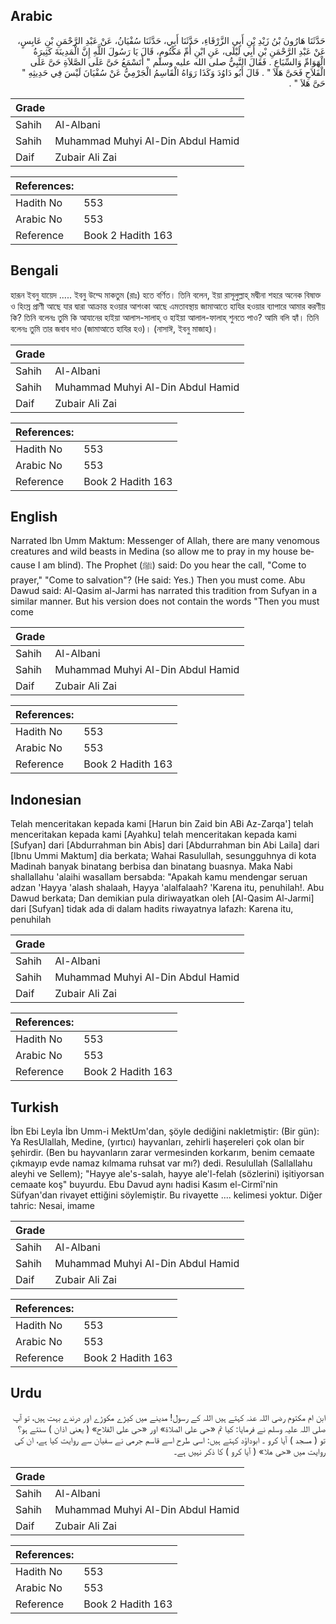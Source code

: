 ## Arabic


<div dir="rtl" lang="ar" style={{fontSize:'larger',backgroundColor:'#f8f9fa',padding:20}}>
حَدَّثَنَا هَارُونُ بْنُ زَيْدِ بْنِ أَبِي الزَّرْقَاءِ، حَدَّثَنَا أَبِي، حَدَّثَنَا سُفْيَانُ، عَنْ عَبْدِ الرَّحْمَنِ بْنِ عَابِسٍ، عَنْ عَبْدِ الرَّحْمَنِ بْنِ أَبِي لَيْلَى، عَنِ ابْنِ أُمِّ مَكْتُومٍ، قَالَ يَا رَسُولَ اللَّهِ إِنَّ الْمَدِينَةَ كَثِيرَةُ الْهَوَامِّ وَالسِّبَاعِ ‏.‏ فَقَالَ النَّبِيُّ صلى الله عليه وسلم ‏"‏ أَتَسْمَعُ حَىَّ عَلَى الصَّلاَةِ حَىَّ عَلَى الْفَلاَحِ فَحَىَّ هَلاَ ‏"‏ ‏.‏ قَالَ أَبُو دَاوُدَ وَكَذَا رَوَاهُ الْقَاسِمُ الْجَرْمِيُّ عَنْ سُفْيَانَ لَيْسَ فِي حَدِيثِهِ ‏"‏ حَىَّ هَلاَ ‏"‏ ‏.‏
</div>
<div style={{backgroundColor:'#f8f9fa',padding:20, marginBottom: 10}}><table> <thead> <tr> <th>Grade</th> <th></th> </tr> </thead> <tbody> <tr><td>Sahih</td><td>Al-Albani</td></tr><tr><td>Sahih</td><td>Muhammad Muhyi Al-Din Abdul Hamid</td></tr><tr><td>Daif</td><td>Zubair Ali Zai</td></tr></tbody></table><table> <thead> <tr> <th>References:</th> <th></th> </tr> </thead> <tbody><tr><td>Hadith No</td><td>553</td></tr><tr><td>Arabic No</td><td>553</td></tr><tr><td>Reference</td><td>Book 2 Hadith 163</td></tr></tbody></table></div>

## Bengali


<div dir="ltr" lang="bn" style={{fontSize:'larger',backgroundColor:'#f8f9fa',padding:20}}>
হারূন ইবনু যায়েদ ..... ইবনু উম্মে মাকতুম (রাঃ) হতে বর্ণিত। তিনি বলেন, ইয়া রাসূলুল্লাহ্ মদ্বীনা শহরে অনেক বিষাক্ত ও হিংস্র প্রাণী আছে যার দ্বারা আক্রান্ত হওয়ার আশংকা আছে এমতাবস্থায় জামাআতে হাযির হওয়ার ব্যাপারে আমার করণীয় কি? তিনি বলেনঃ তুমি কি আযানের হাইয়া আলাস-সালাহ্ ও হাইয়া আলাল-ফালাহ্ শুনতে পাও? আমি বলি হ্যাঁ। তিনি বলেনঃ তুমি তার জবাব দাও (জামাআতে হাযির হও)। (নাসাঈ, ইবনু মাজাহ)।
</div>
<div style={{backgroundColor:'#f8f9fa',padding:20, marginBottom: 10}}><table> <thead> <tr> <th>Grade</th> <th></th> </tr> </thead> <tbody> <tr><td>Sahih</td><td>Al-Albani</td></tr><tr><td>Sahih</td><td>Muhammad Muhyi Al-Din Abdul Hamid</td></tr><tr><td>Daif</td><td>Zubair Ali Zai</td></tr></tbody></table><table> <thead> <tr> <th>References:</th> <th></th> </tr> </thead> <tbody><tr><td>Hadith No</td><td>553</td></tr><tr><td>Arabic No</td><td>553</td></tr><tr><td>Reference</td><td>Book 2 Hadith 163</td></tr></tbody></table></div>

## English


<div dir="ltr" lang="en" style={{fontSize:'larger',backgroundColor:'#f8f9fa',padding:20}}>
Narrated Ibn Umm Maktum: Messenger of Allah, there are many venomous creatures and wild beasts in Medina (so allow me to pray in my house because I am blind). The Prophet (ﷺ) said: Do you hear the call, "Come to prayer," "Come to salvation"? (He said: Yes.) Then you must come. Abu Dawud said: Al-Qasim al-Jarmi has narrated this tradition from Sufyan in a similar manner. But his version does not contain the words "Then you must come
</div>
<div style={{backgroundColor:'#f8f9fa',padding:20, marginBottom: 10}}><table> <thead> <tr> <th>Grade</th> <th></th> </tr> </thead> <tbody> <tr><td>Sahih</td><td>Al-Albani</td></tr><tr><td>Sahih</td><td>Muhammad Muhyi Al-Din Abdul Hamid</td></tr><tr><td>Daif</td><td>Zubair Ali Zai</td></tr></tbody></table><table> <thead> <tr> <th>References:</th> <th></th> </tr> </thead> <tbody><tr><td>Hadith No</td><td>553</td></tr><tr><td>Arabic No</td><td>553</td></tr><tr><td>Reference</td><td>Book 2 Hadith 163</td></tr></tbody></table></div>

## Indonesian


<div dir="ltr" lang="id" style={{fontSize:'larger',backgroundColor:'#f8f9fa',padding:20}}>
Telah menceritakan kepada kami [Harun bin Zaid bin ABi Az-Zarqa'] telah menceritakan kepada kami [Ayahku] telah menceritakan kepada kami [Sufyan] dari [Abdurrahman bin Abis] dari [Abdurrahman bin Abi Laila] dari [Ibnu Ummi Maktum] dia berkata; Wahai Rasulullah, sesungguhnya di kota Madinah banyak binatang berbisa dan binatang buasnya. Maka Nabi shallallahu 'alaihi wasallam bersabda: "Apakah kamu mendengar seruan adzan 'Hayya 'alash shalaah, Hayya 'alalfalaah? 'Karena itu, penuhilah!. Abu Dawud berkata; Dan demikian pula diriwayatkan oleh [Al-Qasim Al-Jarmi] dari [Sufyan] tidak ada di dalam hadits riwayatnya lafazh: Karena itu, penuhilah
</div>
<div style={{backgroundColor:'#f8f9fa',padding:20, marginBottom: 10}}><table> <thead> <tr> <th>Grade</th> <th></th> </tr> </thead> <tbody> <tr><td>Sahih</td><td>Al-Albani</td></tr><tr><td>Sahih</td><td>Muhammad Muhyi Al-Din Abdul Hamid</td></tr><tr><td>Daif</td><td>Zubair Ali Zai</td></tr></tbody></table><table> <thead> <tr> <th>References:</th> <th></th> </tr> </thead> <tbody><tr><td>Hadith No</td><td>553</td></tr><tr><td>Arabic No</td><td>553</td></tr><tr><td>Reference</td><td>Book 2 Hadith 163</td></tr></tbody></table></div>

## Turkish


<div dir="ltr" lang="tr" style={{fontSize:'larger',backgroundColor:'#f8f9fa',padding:20}}>
İbn Ebi Leyla İbn Umm-i MektUm'dan, şöyle dediğini nakletmiştir: (Bir gün): Ya ResUlallah, Medine, (yırtıcı) hayvanları, zehirli haşereleri çok olan bir şehirdir. (Ben bu hayvanların zarar vermesinden korkarım, benim cemaate çıkmayıp evde namaz kılmama ruhsat var mı?) dedi. Resulullah (Sallallahu aleyhi ve Sellem); "Hayye ale's-salah, hayye ale'l-felah (sözlerini) işitiyorsan cemaate koş" buyurdu. Ebu Davud aynı hadisi Kasım el-Cirmî'nin Süfyan'dan rivayet ettiğini söylemiştir. Bu rivayette .... kelimesi yoktur. Diğer tahric: Nesai, imame
</div>
<div style={{backgroundColor:'#f8f9fa',padding:20, marginBottom: 10}}><table> <thead> <tr> <th>Grade</th> <th></th> </tr> </thead> <tbody> <tr><td>Sahih</td><td>Al-Albani</td></tr><tr><td>Sahih</td><td>Muhammad Muhyi Al-Din Abdul Hamid</td></tr><tr><td>Daif</td><td>Zubair Ali Zai</td></tr></tbody></table><table> <thead> <tr> <th>References:</th> <th></th> </tr> </thead> <tbody><tr><td>Hadith No</td><td>553</td></tr><tr><td>Arabic No</td><td>553</td></tr><tr><td>Reference</td><td>Book 2 Hadith 163</td></tr></tbody></table></div>

## Urdu


<div dir="rtl" lang="ur" style={{fontSize:'larger',backgroundColor:'#f8f9fa',padding:20}}>
ابن ام مکتوم رضی اللہ عنہ کہتے ہیں اللہ کے رسول! مدینے میں کیڑے مکوڑے اور درندے بہت ہیں، تو آپ صلی اللہ علیہ وسلم نے فرمایا: کیا تم «حى على الصلاة» اور «حى على الفلاح» ( یعنی اذان ) سنتے ہو؟ تو ( مسجد ) آیا کرو ۔ ابوداؤد کہتے ہیں: اسی طرح اسے قاسم جرمی نے سفیان سے روایت کیا ہے، ان کی روایت میں «حى هلا» ( آیا کرو ) کا ذکر نہیں ہے۔
</div>
<div style={{backgroundColor:'#f8f9fa',padding:20, marginBottom: 10}}><table> <thead> <tr> <th>Grade</th> <th></th> </tr> </thead> <tbody> <tr><td>Sahih</td><td>Al-Albani</td></tr><tr><td>Sahih</td><td>Muhammad Muhyi Al-Din Abdul Hamid</td></tr><tr><td>Daif</td><td>Zubair Ali Zai</td></tr></tbody></table><table> <thead> <tr> <th>References:</th> <th></th> </tr> </thead> <tbody><tr><td>Hadith No</td><td>553</td></tr><tr><td>Arabic No</td><td>553</td></tr><tr><td>Reference</td><td>Book 2 Hadith 163</td></tr></tbody></table></div>